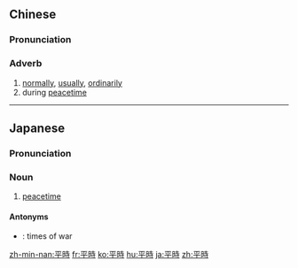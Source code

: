 {{also|平时}}
==Chinese==
{{zh-forms|s=平时}}

===Pronunciation===
{{zh-pron
|m=píngshí
|c=ping4 si4
|h=pfs=phìn-sṳ̀
|mn=pêng-sî
|cat=adv
}}

===Adverb===
{{zh-adv}}
# [[normally]], [[usually]], [[ordinarily]]
# during [[peacetime]]

----

==Japanese==
{{ja-kanjitab|へい|じ|yomi=on}}

===Pronunciation===
{{ja-pron|へいじ|y=on}}

===Noun===
{{ja-noun|へいじ}}

# [[peacetime]]

====Antonyms====
* {{ja-r|戦時|せんじ}}: times of war

[[zh-min-nan:平時]]
[[fr:平時]]
[[ko:平時]]
[[hu:平時]]
[[ja:平時]]
[[zh:平時]]